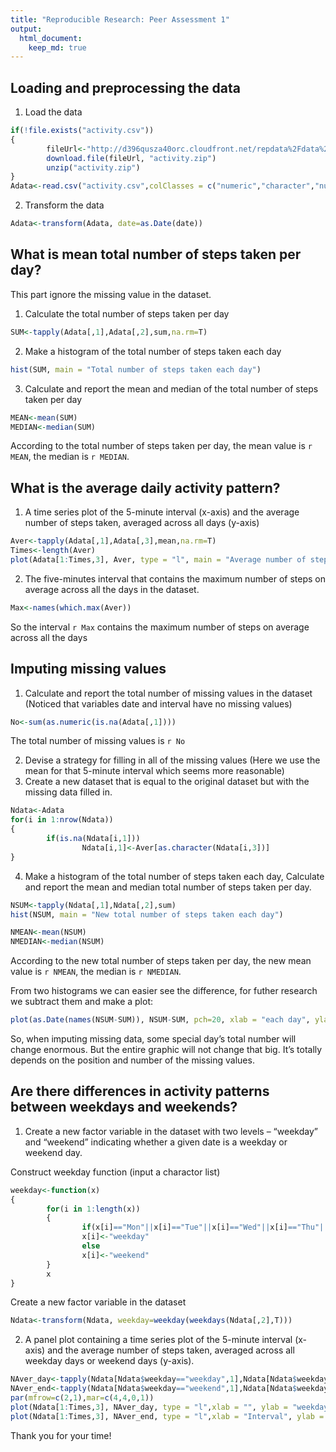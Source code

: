 ```yaml
---
title: "Reproducible Research: Peer Assessment 1"
output: 
  html_document:
    keep_md: true
---
```



## Loading and preprocessing the data

1. Load the data

```r
if(!file.exists("activity.csv"))
{
        fileUrl<-"http://d396qusza40orc.cloudfront.net/repdata%2Fdata%2Factivity.zip"
        download.file(fileUrl, "activity.zip")
        unzip("activity.zip")
}
Adata<-read.csv("activity.csv",colClasses = c("numeric","character","numeric"))
```

2. Transform the data

```r
Adata<-transform(Adata, date=as.Date(date))
```

## What is mean total number of steps taken per day?

This part ignore the missing value in the dataset.

1. Calculate the total number of steps taken per day

```r
SUM<-tapply(Adata[,1],Adata[,2],sum,na.rm=T)
```

2. Make a histogram of the total number of steps taken each day

```r
hist(SUM, main = "Total number of steps taken each day")
```

3. Calculate and report the mean and median of the total number of steps taken per day

```r
MEAN<-mean(SUM)
MEDIAN<-median(SUM)
```

According to the total number of steps taken per day, the mean value is `r MEAN`, the median is `r MEDIAN`.

## What is the average daily activity pattern?

1. A time series plot of the 5-minute interval (x-axis) and the average number of steps taken, averaged across all days (y-axis)

```r
Aver<-tapply(Adata[,1],Adata[,3],mean,na.rm=T)
Times<-length(Aver)
plot(Adata[1:Times,3], Aver, type = "l", main = "Average number of steps", xlab = "5-minute interval", ylab = "Averaged across all days")
```

2. The five-minutes interval that contains the maximum number of steps on average across all the days in the dataset. 

```r
Max<-names(which.max(Aver))
```

So the interval `r Max` contains the maximum number of steps on average across all the days

## Imputing missing values

1. Calculate and report the total number of missing values in the dataset (Noticed that variables date and interval have no missing values)

```r
No<-sum(as.numeric(is.na(Adata[,1])))
```

The total number of missing values is `r No`

2. Devise a strategy for filling in all of the missing values (Here we use the mean for that 5-minute interval which seems more reasonable)
3. Create a new dataset that is equal to the original dataset but with the missing data filled in.

```r
Ndata<-Adata
for(i in 1:nrow(Ndata))
{
        if(is.na(Ndata[i,1]))
                Ndata[i,1]<-Aver[as.character(Ndata[i,3])]
}
```

4. Make a histogram of the total number of steps taken each day, Calculate and report the mean and median total number of steps taken per day.

```r
NSUM<-tapply(Ndata[,1],Ndata[,2],sum)
hist(NSUM, main = "New total number of steps taken each day")
```

```r
NMEAN<-mean(NSUM)
NMEDIAN<-median(NSUM)
```

According to the new total number of steps taken per day, the new mean value is `r NMEAN`, the median is `r NMEDIAN`.

From two histograms we can easier see the difference, for futher research we subtract them and make a plot: 

```r
plot(as.Date(names(NSUM-SUM)), NSUM-SUM, pch=20, xlab = "each day", ylab = "difference", main = "Differentials when imputing missing data" )
```

So, when imputing missing data, some  special day's total number will change enormous. But the entire graphic will not change that big. It's totally depends on the position and number of the missing values. 

## Are there differences in activity patterns between weekdays and weekends?

1. Create a new factor variable in the dataset with two levels -- "weekday" and "weekend" indicating whether a given date is a weekday or weekend day.

Construct weekday function (input a charactor list)

```r
weekday<-function(x)
{
        for(i in 1:length(x))
        {
                if(x[i]=="Mon"||x[i]=="Tue"||x[i]=="Wed"||x[i]=="Thu"||x[i]=="Fri") 
                x[i]<-"weekday" 
                else 
                x[i]<-"weekend"
        }
        x
}
```

Create a new factor variable in the dataset 

```r
Ndata<-transform(Ndata, weekday=weekday(weekdays(Ndata[,2],T)))
```

2. A panel plot containing a time series plot of the 5-minute interval (x-axis) and the average number of steps taken, averaged across all weekday days or weekend days (y-axis). 

```r
NAver_day<-tapply(Ndata[Ndata$weekday=="weekday",1],Ndata[Ndata$weekday=="weekday",3],mean)
NAver_end<-tapply(Ndata[Ndata$weekday=="weekend",1],Ndata[Ndata$weekday=="weekend",3],mean)
par(mfrow=c(2,1),mar=c(4,4,0,1))
plot(Ndata[1:Times,3], NAver_day, type = "l",xlab = "", ylab = "weekday")
plot(Ndata[1:Times,3], NAver_end, type = "l",xlab = "Interval", ylab = "weekend")
```

Thank you for your time!
